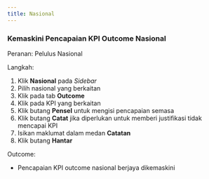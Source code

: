 ```yaml
---
title: Nasional
---
```


### Kemaskini Pencapaian KPI Outcome Nasional
Peranan: Pelulus Nasional

Langkah:
1. Klik **Nasional** pada *Sidebar*
2. Pilih nasional yang berkaitan
3. Klik pada tab **Outcome**
4. Klik pada KPI yang berkaitan
5. Klik butang **Pensel** untuk mengisi pencapaian semasa
6. Klik butang **Catat** jika diperlukan untuk memberi justifikasi tidak mencapai KPI
7. Isikan maklumat dalam medan **Catatan** 
8. Klik butang **Hantar**

Outcome:
* Pencapaian KPI outcome nasional berjaya dikemaskini